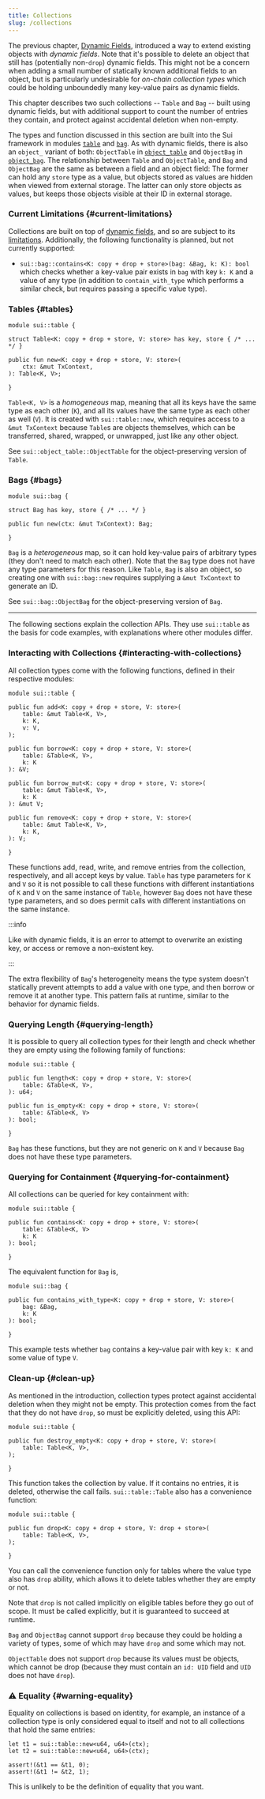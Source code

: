 ```yaml
---
title: Collections
slug: /collections
---
```


The previous chapter, [Dynamic Fields](dynamic-fields.mdx), introduced a way to extend existing objects with _dynamic fields_. Note that it's possible to delete an object that still has (potentially non-`drop`) dynamic fields. This might not be a concern when adding a small number of statically known additional fields to an object, but is particularly undesirable for _on-chain collection types_ which could be holding unboundedly many key-value pairs as dynamic fields.

This chapter describes two such collections -- `Table` and `Bag` -- built using dynamic fields, but with additional support to count the number of entries they contain, and protect against accidental deletion when non-empty.

The types and function discussed in this section are built into the Sui framework in modules [`table`](https://github.com/MystenLabs/sui/tree/main/crates/sui-framework/packages/sui-framework/sources/table.move) and [`bag`](https://github.com/MystenLabs/sui/tree/main/crates/sui-framework/packages/sui-framework/sources/bag.move). As with dynamic fields, there is also an `object_` variant of both: `ObjectTable` in [`object_table`](https://github.com/MystenLabs/sui/tree/main/crates/sui-framework/packages/sui-framework/sources/object_table.move) and `ObjectBag` in [`object_bag`](https://github.com/MystenLabs/sui/tree/main/crates/sui-framework/packages/sui-framework/sources/object_bag.move). The relationship between `Table` and `ObjectTable`, and `Bag` and `ObjectBag` are the same as between a field and an object field: The former can hold any `store` type as a value, but objects stored as values are hidden when viewed from external storage. The latter can only store objects as values, but keeps those objects visible at their ID in external storage.

### Current Limitations {#current-limitations}

Collections are built on top of [dynamic fields](dynamic-fields.mdx), and so are subject to its [limitations](dynamic-fields.mdx#current-limitations). Additionally, the following functionality is planned, but not currently supported:

-   `sui::bag::contains<K: copy + drop + store>(bag: &Bag, k: K): bool` which checks whether a key-value pair exists in `bag` with key `k: K` and a value of any type (in addition to `contain_with_type` which performs a similar check, but requires passing a specific value type).

### Tables {#tables}

```sui-move
module sui::table {

struct Table<K: copy + drop + store, V: store> has key, store { /* ... */ }

public fun new<K: copy + drop + store, V: store>(
    ctx: &mut TxContext,
): Table<K, V>;

}
```

`Table<K, V>` is a _homogeneous_ map, meaning that all its keys have the same type as each other (`K`), and all its values have the same type as each other as well (`V`). It is created with `sui::table::new`, which requires access to a `&mut TxContext` because `Table`s are objects themselves, which can be transferred, shared, wrapped, or unwrapped, just like any other object.

See `sui::object_table::ObjectTable` for the object-preserving version of `Table`.

### Bags {#bags}

```sui-move
module sui::bag {

struct Bag has key, store { /* ... */ }

public fun new(ctx: &mut TxContext): Bag;

}
```

`Bag` is a _heterogeneous_ map, so it can hold key-value pairs of arbitrary types (they don't need to match each other). Note that the `Bag` type does not have any type parameters for this reason. Like `Table`, `Bag` is also an object, so creating one with `sui::bag::new` requires supplying a `&mut TxContext` to generate an ID.

See `sui::bag::ObjectBag` for the object-preserving version of `Bag`.

* * *

The following sections explain the collection APIs. They use `sui::table` as the basis for code examples, with explanations where other modules differ.

### Interacting with Collections {#interacting-with-collections}

All collection types come with the following functions, defined in their respective modules:

```sui-move
module sui::table {

public fun add<K: copy + drop + store, V: store>(
    table: &mut Table<K, V>,
    k: K,
    v: V,
);

public fun borrow<K: copy + drop + store, V: store>(
    table: &Table<K, V>,
    k: K
): &V;

public fun borrow_mut<K: copy + drop + store, V: store>(
    table: &mut Table<K, V>,
    k: K
): &mut V;

public fun remove<K: copy + drop + store, V: store>(
    table: &mut Table<K, V>,
    k: K,
): V;

}
```

These functions add, read, write, and remove entries from the collection, respectively, and all accept keys by value. `Table` has type parameters for `K` and `V` so it is not possible to call these functions with different instantiations of `K` and `V` on the same instance of `Table`, however `Bag` does not have these type parameters, and so does permit calls with different instantiations on the same instance.

:::info

Like with dynamic fields, it is an error to attempt to overwrite an existing key, or access or remove a non-existent key.

:::

The extra flexibility of `Bag`'s heterogeneity means the type system doesn't statically prevent attempts to add a value with one type, and then borrow or remove it at another type. This pattern fails at runtime, similar to the behavior for dynamic fields.

### Querying Length {#querying-length}

It is possible to query all collection types for their length and check whether they are empty using the following family of functions:

```sui-move
module sui::table {

public fun length<K: copy + drop + store, V: store>(
    table: &Table<K, V>,
): u64;

public fun is_empty<K: copy + drop + store, V: store>(
    table: &Table<K, V>
): bool;

}
```

`Bag` has these functions, but they are not generic on `K` and `V` because `Bag` does not have these type parameters.

### Querying for Containment {#querying-for-containment}

All collections can be queried for key containment with:

```sui-move
module sui::table {

public fun contains<K: copy + drop + store, V: store>(
    table: &Table<K, V>
    k: K
): bool;

}
```

The equivalent function for `Bag` is,

```sui-move
module sui::bag {

public fun contains_with_type<K: copy + drop + store, V: store>(
    bag: &Bag,
    k: K
): bool;

}
```

This example tests whether `bag` contains a key-value pair with key `k: K` and some value of type `V`.

### Clean-up {#clean-up}

As mentioned in the introduction, collection types protect against accidental deletion when they might not be empty. This protection comes from the fact that they do not have `drop`, so must be explicitly deleted, using this API:

```sui-move
module sui::table {

public fun destroy_empty<K: copy + drop + store, V: store>(
    table: Table<K, V>,
);

}
```

This function takes the collection by value. If it contains no entries, it is deleted, otherwise the call fails. `sui::table::Table` also has a convenience function:

```sui-move
module sui::table {

public fun drop<K: copy + drop + store, V: drop + store>(
    table: Table<K, V>,
);

}
```

You can call the convenience function only for tables where the value type also has `drop` ability, which allows it to delete tables whether they are empty or not.

Note that `drop` is not called implicitly on eligible tables before they go out of scope. It must be called explicitly, but it is guaranteed to succeed at runtime.

`Bag` and `ObjectBag` cannot support `drop` because they could be holding a variety of types, some of which may have `drop` and some which may not.

`ObjectTable` does not support `drop` because its values must be objects, which cannot be drop (because they must contain an `id: UID` field and `UID` does not have `drop`).

### :warning: Equality {#warning-equality}

Equality on collections is based on identity, for example, an instance of a collection type is only considered equal to itself and not to all collections that hold the same entries:

```sui-move
let t1 = sui::table::new<u64, u64>(ctx);
let t2 = sui::table::new<u64, u64>(ctx);

assert!(&t1 == &t1, 0);
assert!(&t1 != &t2, 1);
```

This is unlikely to be the definition of equality that you want.
